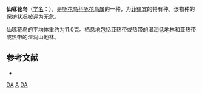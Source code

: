 {{speciesbox
| image = Naturalis Biodiversity Center - RMNH.AVES.131998 1 - Dicaeum aeruginosus aeruginosus (Bourns & Worcester, 1894) - Dicaeidae - bird skin specimen.jpeg
| status = LC
| status_system = IUCN3.1
| status_ref = <ref name=IUCN>{{IUCN|id=22717475 |title=''Dicaeum aeruginosum'' |assessor=BirdLife International |assessor-link=BirdLife International |version=2013.2 |year=2012 |accessdate=26 November 2013}}</ref>
| genus = Dicaeum
| species = aeruginosum
| authority = ([[Frank_Swift_Bourns|Bourns]] & [[Dean_Conant_Worcester|Worcester]], 1894)
| synonyms = ''Dicaeum agile aeruginosum''
}}

'''仙啄花鸟'''（[[学名|学名]]：{{lang|la|''Dicaeum aeruginosum''}}），是[[啄花鸟科|啄花鸟科]][[啄花鸟属|啄花鸟属]]的一种，为[[菲律宾|菲律宾]]的特有种。该物种的保护状况被评为[[无危|无危]]。

仙啄花鸟的平均体重约为11.0克。栖息地包括亚热带或热带的湿润低地林和亚热带或热带的湿润山地林。

== 参考文献 ==
*{{cite web|url=http://www.birdlife.org/datazone/speciesfactsheet.php?id=8193&m=0|title=Dicaeum aeruginosum|publisher=[[国际鸟盟|BirdLife.org]]|accessdate=2011-06-27|archive-date=2016-03-05|archive-url=https://web.archive.org/web/20160305014336/http://www.birdlife.org/datazone/speciesfactsheet.php?id=8193&m=0|dead-url=no}}
{{Taxonbar|from=Q875931}}

[[Category:IUCN红色名录无危物种|DA]]
[[Category:啄花鸟属|A]]
[[Category:由机器人创建的鸟类条目|DA]]